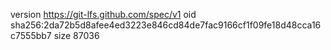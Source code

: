 version https://git-lfs.github.com/spec/v1
oid sha256:2da72b5d8afee4ed3223e846cd84de7fac9166cf1f09fe18d48cca16c7555bb7
size 87036
